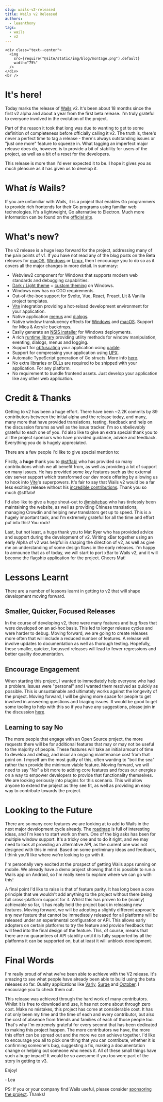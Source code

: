```yaml
---
slug: wails-v2-released
title: Wails v2 Released
authors:
  - leaanthony
tags:
  - wails
  - v2
---
```


```mdx-code-block
<div class="text--center">
  <img
    src={require("@site/static/img/blog/montage.png").default}
    width="75%"
  />
</div>
<br />
```

# It's here!

Today marks the release of [Wails](https://wails.io) v2. It's been about 18 months since the first v2 alpha and about a year from the first beta release. I'm truly grateful to everyone involved in the evolution of the project.

Part of the reason it took that long was due to wanting to get to some definition of completeness before officially calling it v2. The truth is, there's never a perfect time to tag a release - there's always outstanding issues or "just one more" feature to squeeze in. What tagging an imperfect major release does do, however, is to provide a bit of stability for users of the project, as well as a bit of a reset for the developers.

This release is more than I'd ever expected it to be. I hope it gives you as much pleasure as it has given us to develop it.

# What _is_ Wails?

If you are unfamiliar with Wails, it is a project that enables Go programmers to provide rich frontends for their Go programs using familiar web technologies. It's a lightweight, Go alternative to Electron. Much more information can be found on the [official site](https://wails.io/docs/introduction).

# What's new?

The v2 release is a huge leap forward for the project, addressing many of the pain points of v1. If you have not read any of the blog posts on the Beta releases for [macOS](/blog/wails-v2-beta-for-mac), [Windows](/blog/wails-v2-beta-for-windows) or [Linux](/blog/wails-v2-beta-for-linux), then I encourage you to do so as it covers all the major changes in more detail. In summary:

- Webview2 component for Windows that supports modern web standards and debugging capabilities.
- [Dark / Light theme](/docs/reference/options#theme) + [custom theming](/docs/reference/options#customtheme) on Windows.
- Windows now has no CGO requirements.
- Out-of-the-box support for Svelte, Vue, React, Preact, Lit & Vanilla project templates.
- [Vite](https://vitejs.dev/) integration providing a hot-reload development environment for your application.
- Native application [menus](/docs/guides/application-development#application-menu) and [dialogs](/docs/reference/runtime/dialog).
- Native window translucency effects for [Windows](/docs/reference/options#windowistranslucent) and [macOS](/docs/reference/options#windowistranslucent-1). Support for Mica & Acrylic backdrops.
- Easily generate an [NSIS installer](/docs/guides/windows-installer) for Windows deployments.
- A rich [runtime library](/docs/reference/runtime/intro) providing utility methods for window manipulation, eventing, dialogs, menus and logging.
- Support for [obfuscating](/docs/guides/obfuscated) your application using [garble](https://github.com/burrowers/garble).
- Support for compressing your application using [UPX](https://upx.github.io/).
- Automatic TypeScript generation of Go structs. More info [here](/docs/howdoesitwork#calling-bound-go-methods).
- No extra libraries or DLLs are required to be shipped with your application. For any platform.
- No requirement to bundle frontend assets. Just develop your application like any other web application.

# Credit & Thanks

Getting to v2 has been a huge effort. There have been ~2.2K commits by 89 contributors between the initial alpha and the release today, and many, many more that have provided translations, testing, feedback and help on the discussion forums as well as the issue tracker. I'm so unbelievably grateful to each one of you. I'd also like to give an extra special thank you to all the project sponsors who have provided guidance, advice and feedback. Everything you do is hugely appreciated.

There are a few people I'd like to give special mention to:

Firstly, a **huge** thank you to [@stffabi](https://github.com/stffabi) who has provided so many contributions which we all benefit from, as well as providing a lot of support on many issues. He has provided some key features such as the external dev server support which transformed our dev mode offering by allowing us to hook into [Vite](https://vitejs.dev/)'s superpowers. It's fair to say that Wails v2 would be a far less exciting release without his [incredible contributions](https://github.com/AlpineAIO/wails/commits?author=stffabi&since=2020-01-04). Thank you so much @stffabi!

I'd also like to give a huge shout-out to [@misitebao](https://github.com/misitebao) who has tirelessly been maintaining the website, as well as providing Chinese translations, managing Crowdin and helping new translators get up to speed. This is a hugely important task, and I'm extremely grateful for all the time and effort put into this! You rock!

Last, but not least, a huge thank you to Mat Ryer who has provided advice and support during the development of v2. Writing xBar together using an early Alpha of v2 was helpful in shaping the direction of v2, as well as give me an understanding of some design flaws in the early releases. I'm happy to announce that as of today, we will start to port xBar to Wails v2, and it will become the flagship application for the project. Cheers Mat!

# Lessons Learnt

There are a number of lessons learnt in getting to v2 that will shape development moving forward.

## Smaller, Quicker, Focused Releases

In the course of developing v2, there were many features and bug fixes that were developed on an ad-hoc basis. This led to longer release cycles and were harder to debug. Moving forward, we are going to create releases more often that will include a reduced number of features. A release will involve updates to documentation as well as thorough testing. Hopefully, these smaller, quicker, focussed releases will lead to fewer regressions and better quality documentation.

## Encourage Engagement

When starting this project, I wanted to immediately help everyone who had a problem. Issues were "personal" and I wanted them resolved as quickly as possible. This is unsustainable and ultimately works against the longevity of the project. Moving forward, I will be giving more space for people to get involved in answering questions and triaging issues. It would be good to get some tooling to help with this so if you have any suggestions, please join in the discussion [here](https://github.com/AlpineAIO/wails/discussions/1855).

## Learning to say No

The more people that engage with an Open Source project, the more requests there will be for additional features that may or may not be useful to the majority of people. These features will take an initial amount of time to develop and debug, and incur an ongoing maintenance cost from that point on. I myself am the most guilty of this, often wanting to "boil the sea" rather than provide the minimum viable feature. Moving forward, we will need to say "No" a bit more to adding core features and focus our energies on a way to empower developers to provide that functionality themselves. We are looking seriously into plugins for this scenario. This will allow anyone to extend the project as they see fit, as well as providing an easy way to contribute towards the project.

# Looking to the Future

There are so many core features we are looking at to add to Wails in the next major development cycle already. The [roadmap](https://github.com/AlpineAIO/wails/discussions/1484) is full of interesting ideas, and I'm keen to start work on them. One of the big asks has been for multiple window support. It's a tricky one and to do it right, and we may need to look at providing an alternative API, as the current one was not designed with this in mind. Based on some preliminary ideas and feedback, I think you'll like where we're looking to go with it.

I'm personally very excited at the prospect of getting Wails apps running on mobile. We already have a demo project showing that it is possible to run a Wails app on Android, so I'm really keen to explore where we can go with this!

A final point I'd like to raise is that of feature parity. It has long been a core principle that we wouldn't add anything to the project without there being full cross-platform support for it. Whilst this has proven to be (mainly) achievable so far, it has really held the project back in releasing new features. Moving forward, we will be adopting a slightly different approach: any new feature that cannot be immediately released for all platforms will be released under an experimental configuration or API. This allows early adopters on certain platforms to try the feature and provide feedback that will feed into the final design of the feature. This, of course, means that there are no guarantees of API stability until it is fully supported by all the platforms it can be supported on, but at least it will unblock development.

# Final Words

I'm really proud of what we've been able to achieve with the V2 release. It's amazing to see what people have already been able to build using the beta releases so far. Quality applications like [Varly](https://varly.app/), [Surge](https://getsurge.io/) and [October](https://october.utf9k.net/). I encourage you to check them out.

This release was achieved through the hard work of many contributors. Whilst it is free to download and use, it has not come about through zero cost. Make no mistakes, this project has come at considerable cost. It has not only been my time and the time of each and every contributor, but also the cost of absence from friends and families of each of those people too. That's why I'm extremely grateful for every second that has been dedicated to making this project happen. The more contributors we have, the more this effort can be spread out and the more we can achieve together. I'd like to encourage you all to pick one thing that you can contribute, whether it is confirming someone's bug, suggesting a fix, making a documentation change or helping out someone who needs it. All of these small things have such a huge impact! It would be so awesome if you too were part of the story in getting to v3.

Enjoy!

&dash; Lea

PS: If you or your company find Wails useful, please consider [sponsoring the project](https://github.com/sponsors/leaanthony). Thanks!
